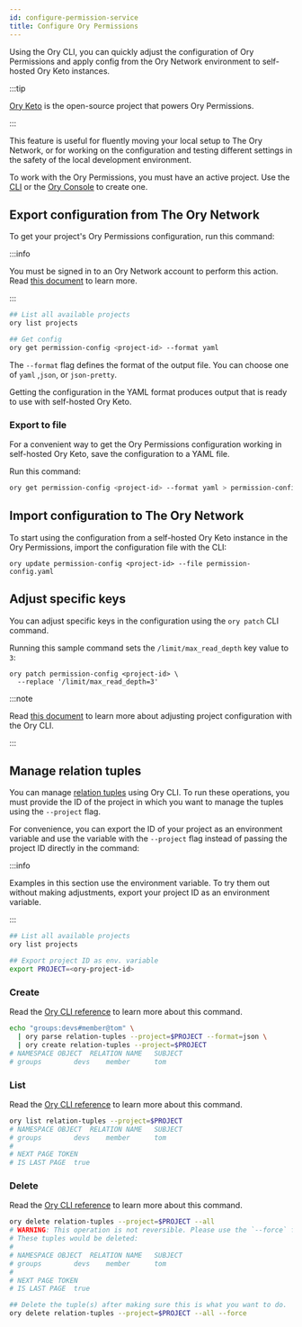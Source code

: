 ```yaml
---
id: configure-permission-service
title: Configure Ory Permissions
---
```


Using the Ory CLI, you can quickly adjust the configuration of Ory Permissions and apply config from the Ory Network environment
to self-hosted Ory Keto instances.

:::tip

[Ory Keto](https://github.com/ory/keto) is the open-source project that powers Ory Permissions.

:::

This feature is useful for fluently moving your local setup to The Ory Network, or for working on the configuration and testing
different settings in the safety of the local development environment.

To work with the Ory Permissions, you must have an active project. Use the [CLI](./config-with-cli#create-ory-cloud-project) or
the [Ory Console](https://console.ory.sh/) to create one.

## Export configuration from The Ory Network

To get your project's Ory Permissions configuration, run this command:

:::info

You must be signed in to an Ory Network account to perform this action. Read
[this document](./cli-basics#use-cli-with-existing-cloud-account) to learn more.

:::

```bash
## List all available projects
ory list projects

## Get config
ory get permission-config <project-id> --format yaml
```

The `--format` flag defines the format of the output file. You can choose one of `yaml` ,`json`, or `json-pretty`.

Getting the configuration in the YAML format produces output that is ready to use with self-hosted Ory Keto.

### Export to file

For a convenient way to get the Ory Permissions configuration working in self-hosted Ory Keto, save the configuration to a YAML
file.

Run this command:

```bash
ory get permission-config <project-id> --format yaml > permission-config.yaml
```

## Import configuration to The Ory Network

To start using the configuration from a self-hosted Ory Keto instance in the Ory Permissions, import the configuration file with
the CLI:

```shell
ory update permission-config <project-id> --file permission-config.yaml
```

## Adjust specific keys

You can adjust specific keys in the configuration using the `ory patch` CLI command.

Running this sample command sets the `/limit/max_read_depth` key value to `3`:

```shell
ory patch permission-config <project-id> \
  --replace '/limit/max_read_depth=3'
```

:::note

Read [this document](./config-with-cli) to learn more about adjusting project configuration with the Ory CLI.

:::

## Manage relation tuples

You can manage [relation tuples](../../keto/concepts/relation-tuples) using Ory CLI. To run these operations, you must provide the
ID of the project in which you want to manage the tuples using the `--project` flag.

For convenience, you can export the ID of your project as an environment variable and use the variable with the `--project` flag
instead of passing the project ID directly in the command:

:::info

Examples in this section use the environment variable. To try them out without making adjustments, export your project ID as an
environment variable.

:::

```bash
## List all available projects
ory list projects

## Export project ID as env. variable
export PROJECT=<ory-project-id>
```

### Create

Read the [Ory CLI reference](../../cli/ory-create-relation-tuples) to learn more about this command.

```bash
echo "groups:devs#member@tom" \
  | ory parse relation-tuples --project=$PROJECT --format=json \
  | ory create relation-tuples --project=$PROJECT
# NAMESPACE	OBJECT	RELATION NAME	SUBJECT
# groups		devs	member		tom
```

### List

Read the [Ory CLI reference](../../cli/ory-list-relation-tuples) to learn more about this command.

```bash
ory list relation-tuples --project=$PROJECT
# NAMESPACE	OBJECT	RELATION NAME	SUBJECT
# groups		devs	member		tom
#
# NEXT PAGE TOKEN
# IS LAST PAGE	true
```

### Delete

Read the [Ory CLI reference](../../cli/ory-delete-relation-tuples) to learn more about this command.

```bash
ory delete relation-tuples --project=$PROJECT --all
# WARNING: This operation is not reversible. Please use the `--force` flag to proceed.
# These tuples would be deleted:
#
# NAMESPACE	OBJECT	RELATION NAME	SUBJECT
# groups		devs	member		tom
#
# NEXT PAGE TOKEN
# IS LAST PAGE	true

## Delete the tuple(s) after making sure this is what you want to do.
ory delete relation-tuples --project=$PROJECT --all --force
```
